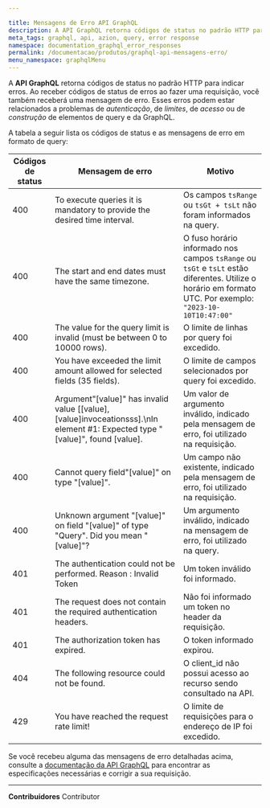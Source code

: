 ```yaml
---

title: Mensagens de Erro API GraphQL
description: A API GraphQL retorna códigos de status no padrão HTTP para indicar erros. Ao receber códigos de status de erros ao fazer uma requisição, você também receberá uma mensagem de erro.
meta_tags: graphql, api, azion, query, error response
namespace: documentation_graphql_error_responses
permalink: /documentacao/produtos/graphql-api-mensagens-erro/
menu_namespace: graphqlMenu
---
```


A **API GraphQL** retorna códigos de status no padrão HTTP para indicar erros. Ao receber códigos de status de erros ao fazer uma requisição, você também receberá uma mensagem de erro. Esses erros podem estar relacionados a problemas de *autenticação*, de *limites*, de *acesso* ou de *construção* de elementos de query e da GraphQL.

A tabela a seguir lista os códigos de status e as mensagens de erro em formato de query:

| Códigos de status | Mensagem de erro                                                                                                                  | Motivo                                                                               |
| ----------- | ------------------------------------------------------------------------------------------------------------------------------- | ------------------------------------------------------------------------------------ |
| 400         | To execute queries it is mandatory to provide the desired time interval.                                                     | Os campos `tsRange` ou `tsGt + tsLt` não foram informados na query.             |
| 400 | The start and end dates must have the same timezone. | O fuso horário informado nos campos `tsRange` ou `tsGt` e `tsLt` estão diferentes. Utilize o horário em formato UTC. Por exemplo: `"2023-10-10T10:47:00"`
| 400         | The value for the query limit is invalid (must be between 0 to 10000 rows).                                                     | O limite de linhas por query foi excedido.             |
| 400         | You have exceeded the limit amount allowed for selected fields (35 fields).                                                     | O limite de campos selecionados por query foi excedido.             |
| 400         | Argument\"[value]" has invalid value [[value], [value]invoceationsss].\nIn element #1: Expected type \"[value]", found [value]. | Um valor de argumento inválido, indicado pela mensagem de erro, foi utilizado na requisição. |
| 400         | Cannot query field\"[value]\" on type \"[value]".                                                                               | Um campo não existente, indicado pela mensagem de erro, foi utilizado na requisição.      |
| 400         | Unknown argument \"[value]" on field \"[value]" of type \"Query\". Did you mean \"[value]"?                                      | Um argumento inválido, indicado na mensagem de erro, foi utilizado na query.         |
| 401         | The authentication could not be performed. Reason : Invalid Token                                                               | Um token inválido foi informado.                                                       |
| 401         | The request does not contain the required authentication headers.                                                               | Não foi informado um token no header da requisição.                                     |
| 401         | The authorization token has expired.                                                                                            | O token informado expirou.                                                      |
| 404         | The following resource could not be found.                                                                                      | O client_id não possui acesso ao recurso sendo consultado na API.                     |
| 429         | You have reached the request rate limit!                                                                                        | O limite de requisições para o endereço de IP foi excedido.                         |

Se você recebeu alguma das mensagens de erro detalhadas acima, consulte a [documentação da API GraphQL](/pt-br/documentacao/produtos/graphql-api/) para encontrar as especificações necessárias e corrigir a sua requisição.





---


**Contribuidores** <ContributorList>Contributor</ContributorList>
